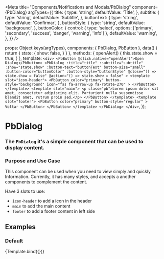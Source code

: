
<Meta
  title="Components/Notifications and Modals/PbDialog"
  component={PbDialog}
  argTypes={{
    title: {
      type: 'string',
      defaultValue: 'Title',
    },
    subtitle: {
      type: 'string',
      defaultValue: 'Subtitle',
    },
    buttonText: {
      type: 'string',
      defaultValue: 'Confirmar',
    },
    buttonStyle: {
      type: 'string',
      defaultValue: 'background',
    },
    buttonColor: {
      control: { type: 'select', options: ['primary', 'secondary', 'success', 'danger', 'warning', 'info'] },
      defaultValue: 'warning',
    },
  }}
/>

  props: Object.keys(argTypes),
  components: { PbDialog, PbButton },
  data() {
      return {
        state: {
          show: false,
        }
      }
    },
    methods: {
      openAlert() {
        this.state.show = true;
      }
    },
  template: `
    <div>
      <PbButton @click.native="openAlert">Open Dialog</PbButton>
      <PbDialog
        :title="title"
        :subtitle="subtitle"
        :show="state.show"
        :button-text="buttonText"
        button-size="small"
        :button-color="buttonColor"
        :button-style="buttonStyle"
        @close="() => state.show = false"
        @action="() => state.show = false"
      >
      <template slot="icon-header">
        <PbButton
            color="primary"
            button-style="background"
            icon="fas fa-arrow-up fa-rotate-270"
        >
        </PbButton>
      </template>
      <template slot="main">
        <p class="pb">Lorem ipsum dolor sit amet, consectetur adipiscing elit. Parturient nulla suspendisse blandit amet, rutrum proin sed.</p>
      </PbButton>
      </template>
      <template slot="footer">
        <PbButton
            color="primary"
            button-style="regular"
        >
          Voltar
        </PbButton>
      </PbButton>
      </template>
      </PbDialog>
    </div>
  `,
});

# **PbDialog**
### The `PbDialog` it's a simple component that can be used to display content.

### Purpose and Use Case

This component can be used when you need to view simply and quickly Information.
Currently, it has many styles, and accepts a another components to complement the content.

Have 3 slots to use:
- `icon-header` to add a icon in the header
- `main` to add the main content
- `footer` to add a footer content in left side

## Examples

### Default

<Canvas>
  <Story name="Default">
    {Template.bind({})}
  </Story>
</Canvas>
